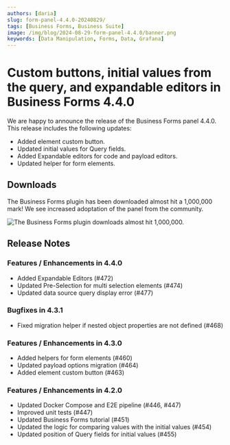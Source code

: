 ```yaml
---
authors: [daria]
slug: form-panel-4.4.0-20240829/
tags: [Business Forms, Business Suite]
image: /img/blog/2024-08-29-form-panel-4.4.0/banner.png
keywords: [Data Manipulation, Forms, Data, Grafana]
---
```



# Custom buttons, initial values from the query, and expandable editors in Business Forms 4.4.0

We are happy to announce the release of the Business Forms panel 4.4.0. This release includes the following updates:

- Added element custom button.
- Updated initial values for Query fields.
- Added Expandable editors for code and payload editors.
- Updated helper for form elements.

<Catalog date="August 29, 2024" />

## Downloads

The Business Forms plugin has been downloaded almost hit a 1,000,000 mark! We see increased adoptation of the panel from the community.

<Image
  title="The Business Forms plugin downloads almost hit 1,000,000."
  src="/img/blog/2024-07-02-form-panel-4.0.0/downloads.png"
/>

<GettingStarted />

<Tutorial />

## Release Notes

### Features / Enhancements in 4.4.0

- Added Expandable Editors (#472)
- Updated Pre-Selection for multi selection elements (#474)
- Updated data source query display error (#477)

### Bugfixes in 4.3.1

- Fixed migration helper if nested object properties are not defined (#468)

### Features / Enhancements in 4.3.0

- Added helpers for form elements (#460)
- Updated payload options migration (#464)
- Added element custom button (#463)

### Features / Enhancements in 4.2.0

- Updated Docker Compose and E2E pipeline (#446, #447)
- Improved unit tests (#447)
- Updated Business Forms tutorial (#451)
- Updated the logic for comparing values with the initial values (#454)
- Updated position of Query fields for initial values (#455)

<Feedback />
